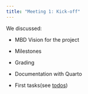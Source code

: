 ```yaml
---
title: "Meeting 1: Kick-off"
---
```


We discussed:

-   MBD Vision for the project

-   Milestones

-   Grading

-   Documentation with Quarto

-   First tasks(see [todos](./tasklist.qmd))